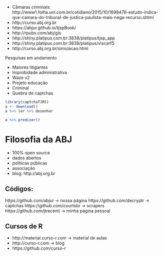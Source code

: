 
- Câmaras criminais: http://www1.folha.uol.com.br/cotidiano/2015/10/1698478-estudo-indica-que-camara-do-tribunal-de-justica-paulista-mais-nega-recurso.shtml
- http://curso.abj.org.br
- https://abjur.github.io/tjspBook/
- http://rpubs.com/abj/gis
- http://shiny.platipus.com.br:3838/platipus/tjsp_app
- http://shiny.platipus.com.br:3838/platipus/viscarf5
- http://curso.abj.org.br/simulacao.html 

Pesquisas em andamento

- Maiores litigantes
- Improbidade administrativa
- Waze v2
- Projeto educação
- Criminal
- Quebra de captchas

```r
library(captchaTJRS)
a <- download()
a %>% ler %>% desenhar
```

```r
a %>% predizer()
```

# Filosofia da ABJ

- 100% open source
- dados abertos
- políticas públicas
- associação
- blog: http://abj.org.br

## Códigos:

https://github.com/abjur -> nossa página
https://github.com/decryptr -> captchas
https://github.com/courtsbr -> scrapers
https://github.com/jtrecenti -> minha página pessoal

## Cursos de R

- http://material.curso-r.com -> material de aulas
- http://curso-r.com -> blog
- https://github.com/curso-r




